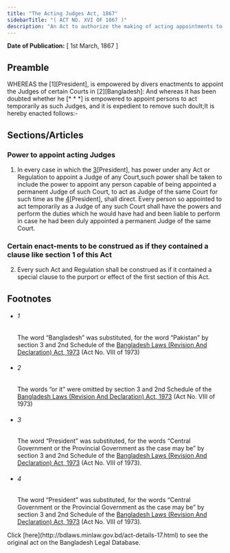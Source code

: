 ```yaml
---
title: "The Acting Judges Act, 1867"
sidebarTitle: "( ACT NO. XVI OF 1867 )"
description: "An Act to authorize the making of acting appointments to certain Judicial Offices."
---
```


**Date of Publication:** [ 1st March, 1867 ]

## Preamble

WHEREAS the [1][President], is empowered by divers enactments to appoint the Judges of certain Courts in [2][Bangladesh]: And whereas it has been doubted whether he [\* \* \*] is empowered to appoint persons to act temporarily as such Judges, and it is expedient to remove such douIt;It is hereby enacted follows:-

## Sections/Articles

### Power to appoint acting Judges

1. In every case in which the [3](1)[President], has power under any Act or Regulation to appoint a Judge of any Court,such power shall be taken to include the power to appoint any person capable of being appointed a permanent Judge of such Court, to act as Judge of the same Court for such time as the [4](2)[President], shall direct. Every person so appointed to act temporarily as a Judge of any such Court shall have the powers and perform the duties which he would have had and been liable to perform in case he had been duly appointed a permanent Judge of the same Court.

### Certain enact-ments to be construed as if they contained a clause like section 1 of this Act

2. Every such Act and Regulation shall be construed as if it contained a special clause to the purport or effect of the first section of this Act.

## Footnotes

- ###### 1

  The word “Bangladesh” was substituted, for the word “Pakistan” by section 3 and 2nd Schedule of the [Bangladesh Laws (Revision And Declaration) Act, 1973](/laws/act-430 "Bangladesh Laws (Revision And Declaration) Act, 1973") (Act No. VIII of 1973)

- ###### 2

  The words “or it” were omitted by section 3 and 2nd Schedule of the [Bangladesh Laws (Revision And Declaration) Act, 1973](/laws/act-430 "Bangladesh Laws (Revision And Declaration) Act, 1973") (Act No. VIII of 1973)

- ###### 3

  The word “President” was substituted, for the words “Central Government or the Provincial Government as the case may be” by section 3 and 2nd Schedule of the [Bangladesh Laws (Revision And Declaration) Act, 1973](/laws/act-430 "Bangladesh Laws (Revision And Declaration) Act, 1973") (Act No. VIII of 1973).

- ###### 4

  The word “President” was substituted, for the words “Central Government or the Provincial Government as the case may be” by section 3 and 2nd Schedule of the [Bangladesh Laws (Revision And Declaration) Act, 1973](/laws/act-430 "Bangladesh Laws (Revision And Declaration) Act, 1973") (Act No. VIII of 1973).

<Note>
  Click [here](http://bdlaws.minlaw.gov.bd/act-details-17.html) to see the original act on the Bangladesh Legal Database.
</Note>
